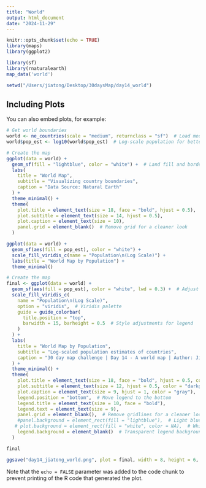 ```yaml
---
title: "World"
output: html_document
date: "2024-11-29"
---
```


```r
knitr::opts_chunk$set(echo = TRUE)
library(maps)
library(ggplot2)

library(sf)
library(rnaturalearth)
map_data('world')

setwd("/Users/jiatong/Desktop/30daysMap/day14_world")

```

## Including Plots

You can also embed plots, for example:

```r

# Get world boundaries
world <- ne_countries(scale = "medium", returnclass = "sf")  # Load medium-scale world map
world$pop_est <- log10(world$pop_est)  # Log-scale population for better visualization
```


```r
# Create the map
ggplot(data = world) +
  geom_sf(fill = "lightblue", color = "white") +  # Land fill and border color
  labs(
    title = "World Map",
    subtitle = "Visualizing country boundaries",
    caption = "Data Source: Natural Earth"
  ) +
  theme_minimal() +
  theme(
    plot.title = element_text(size = 18, face = "bold", hjust = 0.5),
    plot.subtitle = element_text(size = 14, hjust = 0.5),
    plot.caption = element_text(size = 10),
    panel.grid = element_blank()  # Remove grid for a cleaner look
  )

```

```r

ggplot(data = world) +
  geom_sf(aes(fill = pop_est), color = "white") +
  scale_fill_viridis_c(name = "Population\n(Log Scale)") +
  labs(title = "World Map by Population") +
  theme_minimal()

```

```r
# Create the map
final <- ggplot(data = world) +
  geom_sf(aes(fill = pop_est), color = "white", lwd = 0.3) +  # Adjust border width for clarity
  scale_fill_viridis_c(
    name = "Population\n(Log Scale)",
    option = "viridis",  # Viridis palette
    guide = guide_colorbar(
      title.position = "top", 
      barwidth = 15, barheight = 0.5  # Style adjustments for legend
    )
  ) +
  labs(
    title = "World Map by Population",
    subtitle = "Log-scaled population estimates of countries",
    caption = "30 day map challenge | Day 14 - A world map | Author: Jiatong Su | Data Source: Natural Earth (2023)"
  ) +
  theme_minimal() +
  theme(
    plot.title = element_text(size = 18, face = "bold", hjust = 0.5, color = "#333333"),
    plot.subtitle = element_text(size = 12, hjust = 0.5, color = "darkgray"),
    plot.caption = element_text(size = 9, hjust = 1, color = "gray"),
    legend.position = "bottom",  # Move legend to the bottom
    legend.title = element_text(size = 10, face = "bold"),
    legend.text = element_text(size = 9),
    panel.grid = element_blank(),  # Remove gridlines for a cleaner look
    #panel.background = element_rect(fill = "lightblue"),  # Light blue background for oceans
   # plot.background = element_rect(fill = "white", color = NA),  # White outer background
    legend.background = element_blank()  # Transparent legend background
  )

final
```

```r
ggsave("day14_jiatong_world.png", plot = final, width = 8, height = 6, dpi = 300)

```

Note that the `echo = FALSE` parameter was added to the code chunk to prevent printing of the R code that generated the plot.
